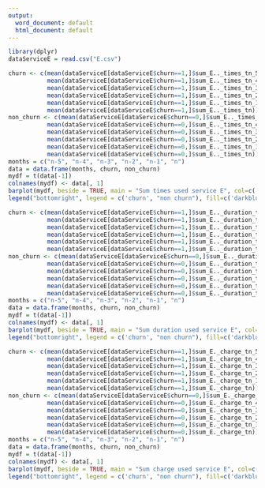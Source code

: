 ```yaml
---
output:
  word_document: default
  html_document: default
---
```

```r
library(dplyr)
dataServiceE = read.csv("E.csv")
```

```r
churn <- c(mean(dataServiceE[dataServiceE$churn==1,]$sum_E.._times_tn_5),
           mean(dataServiceE[dataServiceE$churn==1,]$sum_E.._times_tn_4),
           mean(dataServiceE[dataServiceE$churn==1,]$sum_E.._times_tn_3),
           mean(dataServiceE[dataServiceE$churn==1,]$sum_E.._times_tn_2),
           mean(dataServiceE[dataServiceE$churn==1,]$sum_E.._times_tn_1),
           mean(dataServiceE[dataServiceE$churn==1,]$sum_E.._times_tn))
non_churn <- c(mean(dataServiceE[dataServiceE$churn==0,]$sum_E.._times_tn_5),
           mean(dataServiceE[dataServiceE$churn==0,]$sum_E.._times_tn_4),
           mean(dataServiceE[dataServiceE$churn==0,]$sum_E.._times_tn_3),
           mean(dataServiceE[dataServiceE$churn==0,]$sum_E.._times_tn_2),
           mean(dataServiceE[dataServiceE$churn==0,]$sum_E.._times_tn_1),
           mean(dataServiceE[dataServiceE$churn==0,]$sum_E.._times_tn))
months = c("n-5", "n-4", "n-3", "n-2", "n-1", "n")
data = data.frame(months, churn, non_churn)
mydf = t(data[-1])
colnames(mydf) <- data[, 1]
barplot(mydf, beside = TRUE, main = "Sum times used service E", col=c('darkblue', 'red'))
legend("bottomright", legend = c('churn', "non churn"), fill=c('darkblue', 'red'))
```

```r
churn <- c(mean(dataServiceE[dataServiceE$churn==1,]$sum_E.._duration_tn_5),
           mean(dataServiceE[dataServiceE$churn==1,]$sum_E.._duration_tn_4),
           mean(dataServiceE[dataServiceE$churn==1,]$sum_E.._duration_tn_3),
           mean(dataServiceE[dataServiceE$churn==1,]$sum_E.._duration_tn_2),
           mean(dataServiceE[dataServiceE$churn==1,]$sum_E.._duration_tn_1),
           mean(dataServiceE[dataServiceE$churn==1,]$sum_E.._duration_tn))
non_churn <- c(mean(dataServiceE[dataServiceE$churn==0,]$sum_E.._duration_tn_5),
           mean(dataServiceE[dataServiceE$churn==0,]$sum_E.._duration_tn_4),
           mean(dataServiceE[dataServiceE$churn==0,]$sum_E.._duration_tn_3),
           mean(dataServiceE[dataServiceE$churn==0,]$sum_E.._duration_tn_2),
           mean(dataServiceE[dataServiceE$churn==0,]$sum_E.._duration_tn_1),
           mean(dataServiceE[dataServiceE$churn==0,]$sum_E.._duration_tn))
months = c("n-5", "n-4", "n-3", "n-2", "n-1", "n")
data = data.frame(months, churn, non_churn)
mydf = t(data[-1])
colnames(mydf) <- data[, 1]
barplot(mydf, beside = TRUE, main = "Sum duration used service E", col=c('darkblue', 'red'))
legend("bottomright", legend = c('churn', "non churn"), fill=c('darkblue', 'red'))
```

```r
churn <- c(mean(dataServiceE[dataServiceE$churn==1,]$sum_E._charge_tn_5),
           mean(dataServiceE[dataServiceE$churn==1,]$sum_E._charge_tn_4),
           mean(dataServiceE[dataServiceE$churn==1,]$sum_E._charge_tn_3),
           mean(dataServiceE[dataServiceE$churn==1,]$sum_E._charge_tn_2),
           mean(dataServiceE[dataServiceE$churn==1,]$sum_E._charge_tn_1),
           mean(dataServiceE[dataServiceE$churn==1,]$sum_E._charge_tn))
non_churn <- c(mean(dataServiceE[dataServiceE$churn==0,]$sum_E._charge_tn_5),
           mean(dataServiceE[dataServiceE$churn==0,]$sum_E._charge_tn_4),
           mean(dataServiceE[dataServiceE$churn==0,]$sum_E._charge_tn_3),
           mean(dataServiceE[dataServiceE$churn==0,]$sum_E._charge_tn_2),
           mean(dataServiceE[dataServiceE$churn==0,]$sum_E._charge_tn_1),
           mean(dataServiceE[dataServiceE$churn==0,]$sum_E._charge_tn))
months = c("n-5", "n-4", "n-3", "n-2", "n-1", "n")
data = data.frame(months, churn, non_churn)
mydf = t(data[-1])
colnames(mydf) <- data[, 1]
barplot(mydf, beside = TRUE, main = "Sum charge used service E", col=c('darkblue', 'red'))
legend("bottomright", legend = c('churn', "non churn"), fill=c('darkblue', 'red'))
```




